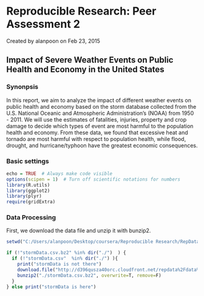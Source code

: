 Reproducible Research: Peer Assessment 2
==========================================
Created by alanpoon on Feb 23, 2015

## Impact of Severe Weather Events on Public Health and Economy in the United States

### Synonpsis  
In this report, we aim to analyze the impact of different weather events on public health and economy based on the storm database collected from the U.S. National Oceanic and Atmospheric Administration's (NOAA) from 1950 - 2011. We will use the estimates of fatalities, injuries, property and crop damage to decide which types of event are most harmful to the population health and economy. From these data, we found that excessive heat and tornado are most harmful with respect to population health, while flood, drought, and hurricane/typhoon have the greatest economic consequences.

### Basic settings
```r
echo = TRUE  # Always make code visible
options(scipen = 1)  # Turn off scientific notations for numbers
library(R.utils)
library(ggplot2)
library(plyr)
require(gridExtra)
```
### Data Processing
First, we download the data file and unzip it with bunzip2.
```r
setwd("C:/Users/alanpoon/Desktop/coursera/Reproducible Research/RepData_PeerAssessment2/RepData_PeerAssessment2/")

if (!"stormData.csv.bz2" %in% dir("./")  ) {
  if (!"stormData.csv"  %in% dir("./") ){
    print("stormData is not there")
    download.file("http://d396qusza40orc.cloudfront.net/repdata%2Fdata%2FStormData.csv.bz2", destfile = "./stormData.csv.bz2")
    bunzip2("./stormData.csv.bz2", overwrite=T, remove=F)
  }
} else print("stormData is here")

```
